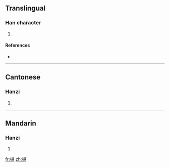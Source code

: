 ==Translingual==

===Han character===
{{Han char|rn=64|rad=手|as=12|sn=15|four=|canj=手尸卜十 (QSYJ)}}

# {{defn|Han|sort=手12}}

====References====
* {{Han ref|kx=0448.110|dkj=12515|dj=0799.020|hdz=31938.070|uh=6431|ud=25649}}

----

==Cantonese==

===Hanzi===
{{yue-hanzi|jyut=}}

# {{defn|Cantonese}}

----

==Mandarin==

===Hanzi===
{{cmn-hanzi|pin=[[huá]] ([[hua2]]), [[zhì]] ([[zhi4]])|wg=hua<sup>2</sup>, chih<sup>4</sup>}}

# {{defn|Mandarin}}

[[fr:搱]]
[[zh:搱]]
